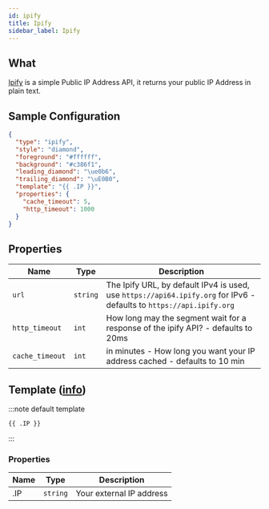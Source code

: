 ```yaml
---
id: ipify
title: Ipify
sidebar_label: Ipify
---
```


## What

[Ipify][ipify] is a simple Public IP Address API, it returns your public IP Address in plain text.

## Sample Configuration

```json
{
  "type": "ipify",
  "style": "diamond",
  "foreground": "#ffffff",
  "background": "#c386f1",
  "leading_diamond": "\ue0b6",
  "trailing_diamond": "\uE0B0",
  "template": "{{ .IP }}",
  "properties": {
    "cache_timeout": 5,
    "http_timeout": 1000
  }
}
```

## Properties

| Name            | Type     | Description                                                                                                          |
| --------------- | -------- | -------------------------------------------------------------------------------------------------------------------- |
| `url`           | `string` | The Ipify URL, by default IPv4 is used, use `https://api64.ipify.org` for IPv6 - defaults to `https://api.ipify.org` |
| `http_timeout`  | `int`    | How long may the segment wait for a response of the ipify API? - defaults to 20ms                                    |
| `cache_timeout` | `int`    | in minutes - How long you want your IP address cached - defaults to 10 min                                           |

## Template ([info][templates])

:::note default template

```template
{{ .IP }}
```

:::

### Properties

| Name | Type     | Description              |
| ---- | -------- | ------------------------ |
| .IP  | `string` | Your external IP address |

[templates]: /docs/configuration/templates
[ipify]: https://www.ipify.org/
